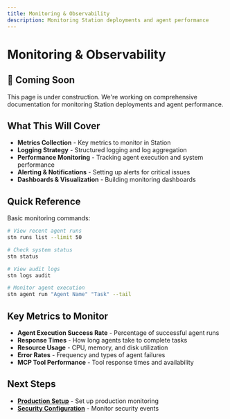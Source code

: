 ```yaml
---
title: Monitoring & Observability
description: Monitoring Station deployments and agent performance
---
```


# Monitoring & Observability

## 🚧 Coming Soon

This page is under construction. We're working on comprehensive documentation for monitoring Station deployments and agent performance.

## What This Will Cover

- **Metrics Collection** - Key metrics to monitor in Station
- **Logging Strategy** - Structured logging and log aggregation
- **Performance Monitoring** - Tracking agent execution and system performance
- **Alerting & Notifications** - Setting up alerts for critical issues
- **Dashboards & Visualization** - Building monitoring dashboards

## Quick Reference

Basic monitoring commands:

```bash
# View recent agent runs
stn runs list --limit 50

# Check system status
stn status

# View audit logs
stn logs audit

# Monitor agent execution
stn agent run "Agent Name" "Task" --tail
```

## Key Metrics to Monitor

- **Agent Execution Success Rate** - Percentage of successful agent runs
- **Response Times** - How long agents take to complete tasks
- **Resource Usage** - CPU, memory, and disk utilization
- **Error Rates** - Frequency and types of agent failures
- **MCP Tool Performance** - Tool response times and availability

## Next Steps

- **[Production Setup](/station/en/deployment/production)** - Set up production monitoring
- **[Security Configuration](/station/en/deployment/security)** - Monitor security events